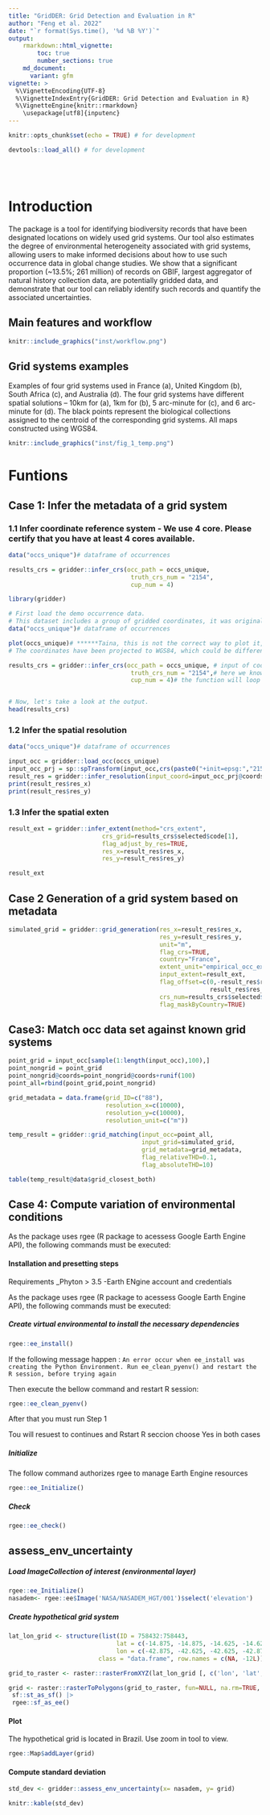 ```yaml
---
title: "GridDER: Grid Detection and Evaluation in R"
author: "Feng et al. 2022"
date: "`r format(Sys.time(), '%d %B %Y')`"
output:
    rmarkdown::html_vignette:
        toc: true
        number_sections: true
    md_document:
      variant: gfm
vignette: >
  %\VignetteEncoding{UTF-8}
  %\VignetteIndexEntry{GridDER: Grid Detection and Evaluation in R}
  %\VignetteEngine{knitr::rmarkdown}
    \usepackage[utf8]{inputenc}
---
```



```r
knitr::opts_chunk$set(echo = TRUE) # for development
```

```r
devtools::load_all() # for development
```


<br/><br/>

# Introduction

The package is a tool for identifying biodiversity records that have been designated locations on widely used grid systems. Our tool also estimates the degree of environmental heterogeneity associated with grid systems, allowing users to make informed decisions about how to use such occurrence data in global change studies. We show that a significant proportion (~13.5%; 261 million) of records on GBIF, largest aggregator of natural history collection data, are potentially gridded data, and demonstrate that our tool can reliably identify such records and quantify the associated uncertainties.

## Main features and workflow

```r
knitr::include_graphics("inst/workflow.png")
```

## Grid systems  examples 

Examples of four grid systems used in France (a), United Kingdom (b), South Africa
(c), and Australia (d). The four grid systems have different spatial solutions – 10km for (a), 1km
for (b), 5 arc-minute for (c), and 6 arc-minute for (d). The black points represent the biological
collections assigned to the centroid of the corresponding grid systems. All maps constructed
using WGS84.

```r
knitr::include_graphics("inst/fig_1_temp.png")
```


# Funtions

## Case 1: Infer the metadata of a grid system

### 1.1 Infer coordinate reference system - We use 4 core. Please certify that you have at least 4 cores available.  

```r

data("occs_unique")# dataframe of occurrences

results_crs = gridder::infer_crs(occ_path = occs_unique,
                                  truth_crs_num = "2154", 
                                  cup_num = 4)
```


```r
library(gridder)

# First load the demo occurrence data. 
# This dataset includes a group of gridded coordinates, it was originally downloaded from GBIF, and has been simplified to be spatially unique for easier demonstration.
data("occs_unique")# dataframe of occurrences

plot(occs_unique)# ******Taina, this is not the correct way to plot it, right?
# The coordinates have been projected to WGS84, which could be different from the CRS where the grid system was defined. So here we use infer_crs() to infer the correct CRS.

results_crs = gridder::infer_crs(occ_path = occs_unique, # input of coordinates
                                  truth_crs_num = "2154",# here we know the true CRS, just add it here for a comparision with the inferred CRS 
                                  cup_num = 4)# the function will loop through many CRS, so using multiple cores can speed up the process


# Now, let's take a look at the output.
head(results_crs)

```




### 1.2  Infer the spatial resolution

```r
data("occs_unique")# dataframe of occurrences

input_occ = gridder::load_occ(occs_unique)
input_occ_prj = sp::spTransform(input_occ,crs(paste0("+init=epsg:","2154")))
result_res = gridder::infer_resolution(input_coord=input_occ_prj@coords,flag_unit="meter")
print(result_res$res_x)
print(result_res$res_y)

```

### 1.3  Infer the spatial exten

```r
result_ext = gridder::infer_extent(method="crs_extent",
                          crs_grid=results_crs$selected$code[1],
                          flag_adjust_by_res=TRUE,
                          res_x=result_res$res_x,
                          res_y=result_res$res_y)

result_ext
```


## Case 2 Generation of a grid system based on metadata

```r

simulated_grid = gridder::grid_generation(res_x=result_res$res_x,
                                          res_y=result_res$res_y,
                                          unit="m",
                                          flag_crs=TRUE,
                                          country="France",
                                          extent_unit="empirical_occ_extent",
                                          input_extent=result_ext,
                                          flag_offset=c(0,-result_res$res_y*10,
                                                        result_res$res_x*10,0),
                                          crs_num=results_crs$selected$code[1],
                                          flag_maskByCountry=TRUE)

```


## Case3: Match occ data set against known grid systems

```r
point_grid = input_occ[sample(1:length(input_occ),100),]
point_nongrid = point_grid
point_nongrid@coords=point_nongrid@coords+runif(100)
point_all=rbind(point_grid,point_nongrid)

grid_metadata = data.frame(grid_ID=c("88"),
                           resolution_x=c(10000),
                           resolution_y=c(10000),
                           resolution_unit=c("m"))

temp_result = gridder::grid_matching(input_occ=point_all,
                                     input_grid=simulated_grid,
                                     grid_metadata=grid_metadata,
                                     flag_relativeTHD=0.1,
                                     flag_absoluteTHD=10)

table(temp_result@data$grid_closest_both)
```
## Case 4: Compute variation of environmental conditions

As the package uses rgee (R package to acessess Google Earth Engine API), the following commands must be executed:


#### Installation and presetting steps

Requirements 
_Phyton > 3.5 
-Earth ENgine account and credentials

As the package uses rgee (R package to acessess Google Earth Engine API), the following commands must be executed:

##### Create virtual environmental to install the necessary dependencies

```r
rgee::ee_install()
```

If the following message happen :
`An error occur when ee_install was creating the Python Environment. Run ee_clean_pyenv() and restart the R session, before trying again`

Then execute the bellow command and restart R session:

```r
rgee::ee_clean_pyenv()
```

After that you must run Step 1

Tou will resuest to continues and Rstart R seccion choose Yes in both cases 


##### Initialize

The follow command authorizes rgee to manage Earth Engine resources

```r
rgee::ee_Initialize()
```
##### Check

```r
rgee::ee_check()
```

## assess_env_uncertainty 

##### Load ImageCollection of interest (environmental layer)

```r

rgee::ee_Initialize()
nasadem<- rgee::ee$Image('NASA/NASADEM_HGT/001')$select('elevation')
```

##### Create hypothetical grid system

```r
lat_lon_grid <- structure(list(ID = 758432:758443,
                              lat = c(-14.875, -14.875, -14.625, -14.625, -14.875, -14.875, -14.625, -14.625, -14.375, -14.375, -14.125, -14.125),
                              lon = c(-42.875, -42.625, -42.625, -42.875, -42.375, -42.125, -42.125, -42.375, -42.375, -42.125, -42.125, -42.375)),
                         class = "data.frame", row.names = c(NA, -12L))

grid_to_raster <- raster::rasterFromXYZ(lat_lon_grid [, c('lon', 'lat', 'ID')], crs = '+proj=longlat +datum=WGS84 +no_defs')

grid <- raster::rasterToPolygons(grid_to_raster, fun=NULL, na.rm=TRUE, dissolve=FALSE) |>
 sf::st_as_sf() |>
 rgee::sf_as_ee()

```

#### Plot 
The hypothetical grid is located in Brazil. Use zoom in tool to view. 

```r
rgee::Map$addLayer(grid)
```

#### Compute standard deviation
```r
std_dev <- gridder::assess_env_uncertainty(x= nasadem, y= grid)

knitr::kable(std_dev)
```
 
